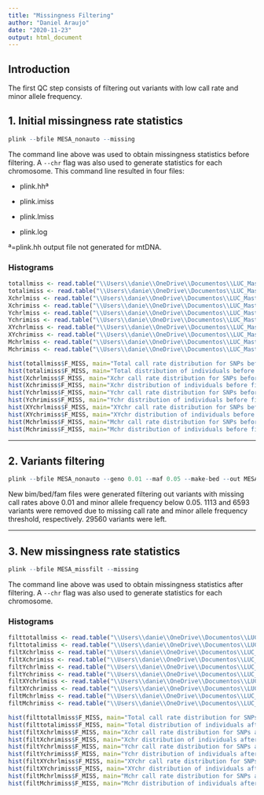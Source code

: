 ```yaml
---
title: "Missingness Filtering"
author: "Daniel Araujo"
date: "2020-11-23"
output: html_document
---
```


## Introduction

The first QC step consists of filtering out variants with low call rate and minor allele frequency.  

## 1. Initial missingness rate statistics

```r
plink --bfile MESA_nonauto --missing
```
The command line above was used to obtain missingness statistics before filtering. A ```--chr``` flag was also used to generate statistics for each chromosome. This command line resulted in four files:

* plink.hhª

* plink.imiss

* plink.lmiss

* plink.log

ª=plink.hh output file not generated for mtDNA. 

### Histograms

```r
totallmiss <- read.table("\\Users\\danie\\OneDrive\\Documentos\\LUC_Master\\Thesis\\Missingness\\initial_stats\\total.lmiss", header=T)
totalimiss <- read.table("\\Users\\danie\\OneDrive\\Documentos\\LUC_Master\\Thesis\\Missingness\\initial_stats\\total.imiss", header=T)
Xchrlmiss <- read.table("\\Users\\danie\\OneDrive\\Documentos\\LUC_Master\\Thesis\\Missingness\\initial_stats\\Xchr.lmiss", header=T)
Xchrimiss <- read.table("\\Users\\danie\\OneDrive\\Documentos\\LUC_Master\\Thesis\\Missingness\\initial_stats\\Xchr.imiss", header=T)
Ychrlmiss <- read.table("\\Users\\danie\\OneDrive\\Documentos\\LUC_Master\\Thesis\\Missingness\\initial_stats\\Ychr.lmiss", header=T)
Ychrimiss <- read.table("\\Users\\danie\\OneDrive\\Documentos\\LUC_Master\\Thesis\\Missingness\\initial_stats\\Ychr.imiss", header=T)
XYchrlmiss <- read.table("\\Users\\danie\\OneDrive\\Documentos\\LUC_Master\\Thesis\\Missingness\\initial_stats\\XYchr.lmiss", header=T)
XYchrimiss <- read.table("\\Users\\danie\\OneDrive\\Documentos\\LUC_Master\\Thesis\\Missingness\\initial_stats\\XYchr.imiss", header=T)
Mchrlmiss <- read.table("\\Users\\danie\\OneDrive\\Documentos\\LUC_Master\\Thesis\\Missingness\\initial_stats\\Mchr.lmiss", header=T)
Mchrimiss <- read.table("\\Users\\danie\\OneDrive\\Documentos\\LUC_Master\\Thesis\\Missingness\\initial_stats\\Mchr.imiss", header=T)

hist(totallmiss$F_MISS, main="Total call rate distribution for SNPs before filtering")
hist(totalimiss$F_MISS, main="Total distribution of individuals before filtering")
hist(Xchrlmiss$F_MISS, main="Xchr call rate distribution for SNPs before filtering")
hist(Xchrimiss$F_MISS, main="Xchr distribution of individuals before filtering")
hist(Ychrlmiss$F_MISS, main="Ychr call rate distribution for SNPs before filtering")
hist(Ychrimiss$F_MISS, main="Ychr distribution of individuals before filtering")
hist(XYchrlmiss$F_MISS, main="XYchr call rate distribution for SNPs before filtering")
hist(XYchrimiss$F_MISS, main="XYchr distribution of individuals before filtering")
hist(Mchrlmiss$F_MISS, main="Mchr call rate distribution for SNPs before filtering")
hist(Mchrimiss$F_MISS, main="Mchr distribution of individuals before filtering")

```

***

## 2. Variants filtering

```r
plink --bfile MESA_nonauto --geno 0.01 --maf 0.05 --make-bed --out MESA_missfilt
```
New bim/bed/fam files were generated filtering out variants with missing call rates above 0.01 and minor allele frequency below 0.05. 1113 and 6593 variants were removed due to missing call rate and minor allele frequency threshold, respectively. 29560 variants were left. 

***

## 3. New missingness rate statistics

```r
plink --bfile MESA_missfilt --missing
```
The command line above was used to obtain missingness statistics after filtering. A ```--chr``` flag was also used to generate statistics for each chromosome.

### Histograms

```r
filttotallmiss <- read.table("\\Users\\danie\\OneDrive\\Documentos\\LUC_Master\\Thesis\\Missingness\\filtered_geno001_stats\\total.lmiss", header=T)
filttotalimiss <- read.table("\\Users\\danie\\OneDrive\\Documentos\\LUC_Master\\Thesis\\Missingness\\filtered_geno001_stats\\total.imiss", header=T)
filtXchrlmiss <- read.table("\\Users\\danie\\OneDrive\\Documentos\\LUC_Master\\Thesis\\Missingness\\filtered_geno001_stats\\Xchr.lmiss", header=T)
filtXchrimiss <- read.table("\\Users\\danie\\OneDrive\\Documentos\\LUC_Master\\Thesis\\Missingness\\filtered_geno001_stats\\Xchr.imiss", header=T)
filtYchrlmiss <- read.table("\\Users\\danie\\OneDrive\\Documentos\\LUC_Master\\Thesis\\Missingness\\filtered_geno001_stats\\Ychr.lmiss", header=T)
filtYchrimiss <- read.table("\\Users\\danie\\OneDrive\\Documentos\\LUC_Master\\Thesis\\Missingness\\filtered_geno001_stats\\Ychr.imiss", header=T)
filtXYchrlmiss <- read.table("\\Users\\danie\\OneDrive\\Documentos\\LUC_Master\\Thesis\\Missingness\\filtered_geno001_stats\\XYchr.lmiss", header=T)
filtXYchrimiss <- read.table("\\Users\\danie\\OneDrive\\Documentos\\LUC_Master\\Thesis\\Missingness\\filtered_geno001_stats\\XYchr.imiss", header=T)
filtMchrlmiss <- read.table("\\Users\\danie\\OneDrive\\Documentos\\LUC_Master\\Thesis\\Missingness\\filtered_geno001_stats\\Mchr.lmiss", header=T)
filtMchrimiss <- read.table("\\Users\\danie\\OneDrive\\Documentos\\LUC_Master\\Thesis\\Missingness\\filtered_geno001_stats\\Mchr.imiss", header=T)

hist(filttotallmiss$F_MISS, main="Total call rate distribution for SNPs after filtering")
hist(filttotalimiss$F_MISS, main="Total distribution of individuals after filtering")
hist(filtXchrlmiss$F_MISS, main="Xchr call rate distribution for SNPs after filtering")
hist(filtXchrimiss$F_MISS, main="Xchr distribution of individuals after filtering")
hist(filtYchrlmiss$F_MISS, main="Ychr call rate distribution for SNPs after filtering")
hist(filtYchrimiss$F_MISS, main="Ychr distribution of individuals after filtering")
hist(filtXYchrlmiss$F_MISS, main="XYchr call rate distribution for SNPs after filtering")
hist(filtXYchrimiss$F_MISS, main="XYchr distribution of individuals after filtering")
hist(filtMchrlmiss$F_MISS, main="Mchr call rate distribution for SNPs after filtering")
hist(filtMchrimiss$F_MISS, main="Mchr distribution of individuals after filtering")

```

